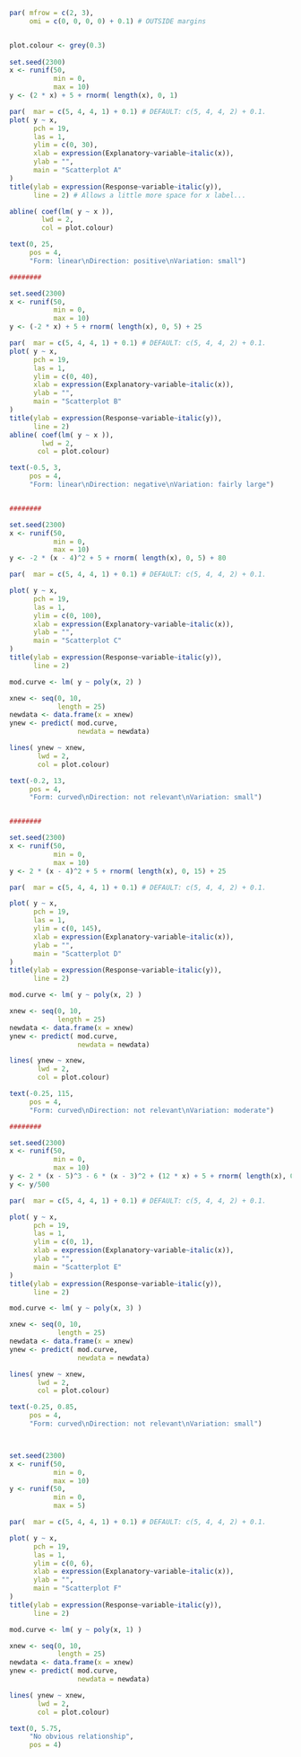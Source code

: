 
```r
par( mfrow = c(2, 3),
     omi = c(0, 0, 0, 0) + 0.1) # OUTSIDE margins


plot.colour <- grey(0.3)
 
set.seed(2300)
x <- runif(50, 
           min = 0, 
           max = 10)
y <- (2 * x) + 5 + rnorm( length(x), 0, 1)

par(  mar = c(5, 4, 4, 1) + 0.1) # DEFAULT: c(5, 4, 4, 2) + 0.1.
plot( y ~ x,
      pch = 19,
      las = 1,
      ylim = c(0, 30),
      xlab = expression(Explanatory~variable~italic(x)),
      ylab = "",
      main = "Scatterplot A"
)
title(ylab = expression(Response~variable~italic(y)),
      line = 2) # Allows a little more space for x label...

abline( coef(lm( y ~ x )), 
        lwd = 2, 
        col = plot.colour)

text(0, 25, 
     pos = 4,
     "Form: linear\nDirection: positive\nVariation: small")

########

set.seed(2300)
x <- runif(50,
           min = 0, 
           max = 10)
y <- (-2 * x) + 5 + rnorm( length(x), 0, 5) + 25

par(  mar = c(5, 4, 4, 1) + 0.1) # DEFAULT: c(5, 4, 4, 2) + 0.1.
plot( y ~ x,
      pch = 19,
      las = 1,
      ylim = c(0, 40),
      xlab = expression(Explanatory~variable~italic(x)),
      ylab = "",
      main = "Scatterplot B"
)
title(ylab = expression(Response~variable~italic(y)),
      line = 2)
abline( coef(lm( y ~ x )), 
        lwd = 2, 
       col = plot.colour)

text(-0.5, 3, 
     pos = 4,
     "Form: linear\nDirection: negative\nVariation: fairly large")


########

set.seed(2300)
x <- runif(50, 
           min = 0, 
           max = 10)
y <- -2 * (x - 4)^2 + 5 + rnorm( length(x), 0, 5) + 80

par(  mar = c(5, 4, 4, 1) + 0.1) # DEFAULT: c(5, 4, 4, 2) + 0.1.

plot( y ~ x,
      pch = 19,
      las = 1,
      ylim = c(0, 100),
      xlab = expression(Explanatory~variable~italic(x)),
      ylab = "",
      main = "Scatterplot C"
)
title(ylab = expression(Response~variable~italic(y)),
      line = 2)

mod.curve <- lm( y ~ poly(x, 2) )

xnew <- seq(0, 10, 
            length = 25)
newdata <- data.frame(x = xnew)
ynew <- predict( mod.curve, 
                 newdata = newdata)

lines( ynew ~ xnew, 
       lwd = 2, 
       col = plot.colour)

text(-0.2, 13, 
     pos = 4,
     "Form: curved\nDirection: not relevant\nVariation: small")


########

set.seed(2300)
x <- runif(50, 
           min = 0, 
           max = 10)
y <- 2 * (x - 4)^2 + 5 + rnorm( length(x), 0, 15) + 25

par(  mar = c(5, 4, 4, 1) + 0.1) # DEFAULT: c(5, 4, 4, 2) + 0.1.

plot( y ~ x,
      pch = 19,
      las = 1,
      ylim = c(0, 145),
      xlab = expression(Explanatory~variable~italic(x)),
      ylab = "",
      main = "Scatterplot D"
)
title(ylab = expression(Response~variable~italic(y)),
      line = 2)

mod.curve <- lm( y ~ poly(x, 2) )

xnew <- seq(0, 10, 
            length = 25)
newdata <- data.frame(x = xnew)
ynew <- predict( mod.curve, 
                 newdata = newdata)

lines( ynew ~ xnew, 
       lwd = 2, 
       col = plot.colour)

text(-0.25, 115, 
     pos = 4,
     "Form: curved\nDirection: not relevant\nVariation: moderate")

########

set.seed(2300)
x <- runif(50, 
           min = 0, 
           max = 10) 
y <- 2 * (x - 5)^3 - 6 * (x - 3)^2 + (12 * x) + 5 + rnorm( length(x), 0, 15) + 250
y <- y/500

par(  mar = c(5, 4, 4, 1) + 0.1) # DEFAULT: c(5, 4, 4, 2) + 0.1.

plot( y ~ x,
      pch = 19,
      las = 1,
      ylim = c(0, 1),
      xlab = expression(Explanatory~variable~italic(x)),
      ylab = "",
      main = "Scatterplot E"
)
title(ylab = expression(Response~variable~italic(y)),
      line = 2)

mod.curve <- lm( y ~ poly(x, 3) )

xnew <- seq(0, 10, 
            length = 25)
newdata <- data.frame(x = xnew)
ynew <- predict( mod.curve, 
                 newdata = newdata)

lines( ynew ~ xnew, 
       lwd = 2, 
       col = plot.colour)

text(-0.25, 0.85, 
     pos = 4,
     "Form: curved\nDirection: not relevant\nVariation: small")



set.seed(2300)
x <- runif(50, 
           min = 0, 
           max = 10) 
y <- runif(50, 
           min = 0, 
           max = 5)

par(  mar = c(5, 4, 4, 1) + 0.1) # DEFAULT: c(5, 4, 4, 2) + 0.1.

plot( y ~ x,
      pch = 19,
      las = 1,
      ylim = c(0, 6),
      xlab = expression(Explanatory~variable~italic(x)),
      ylab = "",
      main = "Scatterplot F"
)
title(ylab = expression(Response~variable~italic(y)),
      line = 2)

mod.curve <- lm( y ~ poly(x, 1) )

xnew <- seq(0, 10, 
            length = 25)
newdata <- data.frame(x = xnew)
ynew <- predict( mod.curve, 
                 newdata = newdata) 

lines( ynew ~ xnew, 
       lwd = 2, 
       col = plot.colour)

text(0, 5.75, 
     "No obvious relationship", 
     pos = 4)
```
